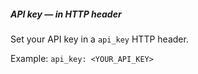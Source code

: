 
##### API key _— in HTTP header_
  
Set your API key in a `api_key` HTTP header.

Example: `api_key: <YOUR_API_KEY>`
  

